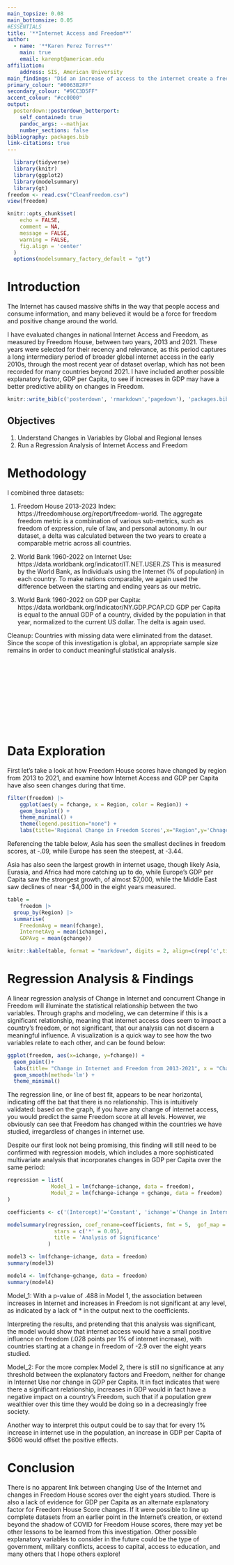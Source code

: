 ```yaml
---
main_topsize: 0.08 
main_bottomsize: 0.05
#ESSENTIALS
title: '**Internet Access and Freedom**'
author:
  - name: '**Karen Perez Torres**'
    main: true
    email: karenpt@american.edu
affiliation:
    address: SIS, American University
main_findings: "Did an increase of access to the internet create a freer world?"
primary_colour: "#0063B2FF"
secondary_colour: "#9CC3D5FF"
accent_colour: "#cc0000"
output: 
  posterdown::posterdown_betterport:
    self_contained: true
    pandoc_args: --mathjax
    number_sections: false
bibliography: packages.bib
link-citations: true
---
```


```r
  library(tidyverse)
  library(knitr)
  library(ggplot2)
  library(modelsummary)
  library(gt)
freedom <- read.csv("CleanFreedom.csv")
view(freedom)
```

```r
knitr::opts_chunk$set(
    echo = FALSE,
    comment = NA,
    message = FALSE, 
    warning = FALSE,
    fig.align = 'center'
  )
  options(modelsummary_factory_default = "gt")
```

# Introduction

The Internet has caused massive shifts in the way that people access and consume information, and many believed it would be a force for freedom and positive change around the world. 

I have evaluated changes in national Internet Access and Freedom, as measured by Freedom House, between two years, 2013 and 2021. These years were selected for their recency and relevance, as this period captures a long intermediary period of broader global internet access in the early 2010s, through the most recent year of dataset overlap, which has not been recorded for many countries beyond 2021. I have included another possible explanatory factor, GDP per Capita, to see if increases in GDP may have a better predictive ability on changes in Freedom.
```r
knitr::write_bib(c('posterdown', 'rmarkdown','pagedown'), 'packages.bib')
```

## Objectives

1. Understand Changes in Variables by Global and Regional lenses
2. Run a Regression Analysis of Internet Access and Freedom

# Methodology

I combined three datasets:

1. Freedom House 2013-2023 Index: https://freedomhouse.org/report/freedom-world. 
The aggregate freedom metric is a combination of various sub-metrics, such as freedom of expression, rule of law, and personal autonomy. In our dataset, a delta was calculated between the two years to create a comparable metric across all countries.

2. World Bank 1960-2022 on Internet Use: https://data.worldbank.org/indicator/IT.NET.USER.ZS
This is measured by the World Bank, as Individuals using the Internet (% of population) in each country. To make nations comparable, we again used the difference between the starting and ending years as our metric.

3. World Bank 1960-2022 on GDP per Capita: https://data.worldbank.org/indicator/NY.GDP.PCAP.CD
GDP per Capita is equal to the annual GDP of a country, divided by the population in that year, normalized to the current US dollar. The delta is again used.

Cleanup: Countries with missing data were eliminated from the dataset. Since the scope of this investigation is global, an appropriate sample size remains in order to conduct meaningful statistical analysis.

<br>
<br>
<br>
<br>
<br>
<br>
<br>
<br>
<br>

# Data Exploration

First let's take a look at how Freedom House scores have changed by region from 2013 to 2021, and examine how Internet Access and GDP per Capita have also seen changes during that time.

```r
filter(freedom) |>  
    ggplot(aes(y = fchange, x = Region, color = Region)) +
    geom_boxplot() +
    theme_minimal() +
    theme(legend.position="none") +
    labs(title='Regional Change in Freedom Scores',x="Region",y='Chnage in Score')
```

Referencing the table below, Asia has seen the smallest declines in freedom scores, at -.09, while Europe has seen the steepest, at -3.44.

Asia has also seen the largest growth in internet usage, though likely Asia, Eurasia, and Africa had more catching up to do, while Europe's GDP per Capita saw the strongest growth, of almost $7,000, while the Middle East saw declines of near -$4,000 in the eight years measured.

```r
table =
    freedom |>
  group_by(Region) |>
  summarise(
    FreedomAvg = mean(fchange),
    InternetAvg = mean(ichange),
    GDPAvg = mean(gchange))

knitr::kable(table, format = "markdown", digits = 2, align=c(rep('c',times=4)))
```

# Regression Analysis & Findings


A linear regression analysis of Change in Internet and concurrent Change in Freedom will illuminate the statistical relationship between the two variables. Through graphs and modeling, we can determine if this is a significant relationship, meaning that internet access does seem to impact a country's freedom, or not significant, that our analysis can not discern a meaningful influence. A visualization is a quick way to see how the two variables relate to each other, and can be found below:

```r
ggplot(freedom, aes(x=ichange, y=fchange)) +
  geom_point()+
  labs(title= "Change in Internet and Freedom from 2013-2021", x = "Change in Internet (%)", y = "Change in Freedom Score") + 
  geom_smooth(method='lm') +
  theme_minimal()
```
The regression line, or line of best fit, appears to be near horizontal, indicating off the bat that there is no relationship. This is intuitively validated: based on the graph, if you have any change of internet access, you would predict the same Freedom score at all levels. However, we obviously can see that Freedom has changed within the countries we have studied, irregardless of changes in internet use.

Despite our first look not being promising, this finding will still need to be confirmed with regression models, which includes a more sophisticated multivariate analysis that incorporates changes in GDP per Capita over the same period:


```r
regression = list(
              Model_1 = lm(fchange~ichange, data = freedom),
              Model_2 = lm(fchange~ichange + gchange, data = freedom)
)
```

```r
coefficients <- c('(Intercept)'='Constant', 'ichange'='Change in Internet Use (%)', 'gchange'='Change in GDP ($)')

modelsummary(regression, coef_rename=coefficients, fmt = 5,  gof_map = 'nobs', statistic = NULL, 
               stars = c('*' = 0.05),
               title = 'Analysis of Significance'
             )
```

```r
model3 <- lm(fchange~ichange, data = freedom)
summary(model3)
```

```r
model4 <- lm(fchange~gchange, data = freedom)
summary(model4)
```

Model_1: 
With a p-value of .488 in Model 1, the association between increases in Internet and increases in Freedom is not significant at any level, as indicated by a lack of * in the output next to the coefficients. 

Interpreting the results, and pretending that this analysis was significant, the model would show that internet access would have a small positive influence on freedom (.028 points per 1% of internet increase), with countries starting at a change in freedom of -2.9 over the eight years studied.


Model_2: 
For the more complex Model 2, there is still no significance at any threshold between the explanatory factors and Freedom, neither for change in Internet Use nor change in GDP per Capita. It in fact indicates that were there a significant relationship, increases in GDP would in fact have a negative impact on a country's Freedom, such that if a population grew wealthier over this time they would be doing so in a decreasingly free society. 

Another way to interpret this output could be to say that for every 1% increase in internet use in the population, an increase in GDP per Capita of $606 would offset the positive effects.


# Conclusion

There is no apparent link between changing Use of the Internet and changes in Freedom House scores over the eight years studied. There is also a lack of evidence for GDP per Capita as an alternate explanatory factor for Freedom House Score changes. If it were possible to line up complete datasets from an earlier point in the Internet's creation, or extend beyond the shadow of COVID for Freedom House scores, there may yet be other lessons to be learned from this investigation. Other possible explanatory variables to consider in the future could be the type of government, military conflicts, access to capital, access to education, and many others that I hope others explore!  


